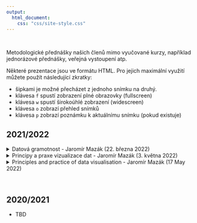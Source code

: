 ```yaml
---
output:
  html_document:
    css: "css/site-style.css"
---
```


</br>

Metodologické přednášky našich členů mimo vyučované kurzy, například jednorázové přednášky, veřejná vystoupení atp.

Některé prezentace jsou ve formátu HTML. Pro jejich maximální využití můžete použít následující zkratky:

-   šipkami je možné přecházet z jednoho snímku na druhý.
-   klávesa `f` spustí zobrazení plné obrazovky (fullscreen)
-   klávesa `w` spustí širokoúhlé zobrazení (widescreen)
-   klávesa `o` zobrazí přehled snímků
-   klávesa `p` zobrazí poznámku k aktuálnímu snímku (pokud existuje)

## 2021/2022

<details>

<summary>Datová gramotnost - Jaromír Mazák (22. března 2022)</summary>

-   Vyučující: Mgr. Jaromír Mazák, Ph.D. [(Více o lektorovi zde)](https://ksoc.ff.cuni.cz/mazak/)
-   Termín: 22. března 2022 od 10:00 do 11:30
-   Formát: Online, 90 minut

[Prezentace ke spuštění v prohlížeči](slides/data_literacy.html)

**Anotace**

V ideálním světě by data měla vést k přesnější představě o realitě a k lepším rozhodnutím. Pro vědce jsou navíc základní surovinou pro vytváření vědění. Nedávná replikační krize v psychologii i jiných oborech nicméně ukázala, že ani vědecká komunita není imunní proti nesprávné práci s daty. Mladí vědci tak stojí před výzvou, aby vedle zájmu o svůj obor věnovali kritickou pozornost také zaběhnutým či oborovým postupům práce s daty a posouvali svůj obor nejen ve věcné rovině, ale také metodologicky.Tento 90minutový seminář je koncipován jako pozvánka do světa práce s daty, která není jen mechanická či „podle kuchařky", nýbrž je citlivá k různými omezením, která s prací s daty nutně souvisí, a nečiní závěry, pro které v datech není opora. Cílem semináře je doktorandům pomoct v osvojení si návyků, díky kterým dokážou při práci s daty ve správnou chvíli zpozornět a klást si důležité otázky. Konkrétně bude věnována pozornost vybraným nástrahám popisné statistiky, problematice kauzální inference a kontroverzi kolem p-hodnoty včetně vysvětlení replikační krize. Účastníkům budou doporučeny prameny pro návazné studium. Předpokládá se, že účastníci již například v průběhu bakalářského nebo magisterského studia absolvovali základní statistické a metodologické kurzy a mají alespoň základní pochopení lineární regrese, testování nulových hypotéz a mají zkušenost s interpretací výstupů softwaru pro statistickou analýzu (např. tabulky regresních koeficientů, standardních chyb a p-hodnot).

[Odkaz na kurz na webu doktorského studia Univerzity Karlovy](https://phd.cuni.cz/PHD-239.html?event=23494&lang=cz)

</details>

<details>

<summary>Principy a praxe vizualizace dat - Jaromír Mazák (3. května 2022)</summary>

-   Vyučující: Mgr. Jaromír Mazák, Ph.D. [(Více o lektorovi zde)](https://ksoc.ff.cuni.cz/mazak/)
-   Termín: 3. května 2022 od 10:00 do 11:30
-   Formát: Online, 90 minut

[Prezentace ke spuštění v prohlížeči](slides/visualization.html)

**Anotace**

Vizualizace byla v rámci analýzy dat dlouho považována za jakousi druhořadou kratochvíli. Na prvním místě měla být čísla, jejich převedení do grafů pak bylo spíše jen příjemným dochucením. Tento přístup se v posledních dekádách mění. Nejpozději od vlivných publikací Edwarda Tufteho o designu vizualizace si vědecká komunita začala uvědomovat, že vizualizace dat je klíčová nejen pro úspěšnou komunikaci vědeckých závěrů, ale že je také sama o sobě mocným nástrojem explorativní analýzy a generování poznání. V rámci semináře se seznámíme jak s vybranými obecnými principy efektivní vizualizace dat, tak s konkrétními aplikacemi na ilustrativních příkladech typu „jak to lze udělat lépe". Cílem semináře je představit vizualizaci dat jako vědeckou subdisciplínu, která si díky dostupnému softwaru zasluhuje stále větší prostor v každodenní vědecké práci. Po úvodním představení principů se zaměříme na koncept „grammar of graphics" představený Lelandem Wilkinsonem ve stejnojmenné knize. Od tohoto konceptu se rychle odrazíme k jeho nejslavnější implementaci, kterou je knihovna ggplot2 (Hadley Wickham) napsaná pro opensource statistický jazyk R. Účastníci budou uvedeni do práce s tímto softwarem. Ambicí kurzu je vzbudit u studentů zájem o efektivní, extrémně flexibilní a zároveň uživatelsky přijatelně náročnou vizualizaci dat, kterou knihovna ggplot2 nabízí. Studenti a studentky si také odnesou velké množství volně dostupných materiálů k dalšímu samostudiu.

[Odkaz na kurz na webu doktorského studia Univerzity Karlovy](https://phd.cuni.cz/PHD-239.html?event=23496&lang=cz)

</details>

<details>

<summary>Principles and practice of data visualisation - Jaromír Mazák (17 May 2022)</summary>

-   Lecturer: Mgr. Jaromír Mazák, Ph.D. [(More about the lecturer here)](https://ksoc.ff.cuni.cz/mazak/)
-   Date: 17 May 2022, 10:00-11:30 (90 minutes)
-   Format: Online, 90 minutes

[Presentation in browser](slides/visualization_eng.html)

**Anotace**

\[Note, this is an English version of the course taught previously in Czech (on 3 May 2022). The content is almost the same.\]

Visualization has long been regarded as a kind of second-rate pastime in data analysis. Numbers should come first, and their translation into graphs was rather a pleasant aftertaste. This approach has been changing in recent decades. Since Edward Tufte's influential publications on visualization design, the scientific community has come to realize that data visualization is not only crucial for the successful communication of scientific conclusions, but also a powerful tool in its own right for exploratory analysis and generation of knowledge. The seminar will introduce selected general principles of effective data visualization as well as specific applications on illustrative examples such as "how to do it better." The aim of the seminar is to present data visualization as a scientific subdiscipline that, thanks to the available software, deserves increasing space in everyday scientific work. After the initial presentation of the principles, we will focus on the concept of "grammar of graphics" introduced by Leland Wilkinson in the book of the same name. We will quickly move from this concept to its most famous implementation, which is the ggplot2 library (Hadley Wickham) written for the opensource statistical language R. Participants will be introduced to work with this software. The ambition of the course is to raise students' interest in the efficient, extremely flexible and relatively user-friendly data visualization offered by the ggplot2 library. Students will also take away a large amount of freely available materials for further self-study.

[Link to the course on the PhD website of Charles University](https://phd.cuni.cz/PHD-239.html?event=23993&lang=cz)

</details>

<br>

## 2020/2021

-   TBD
